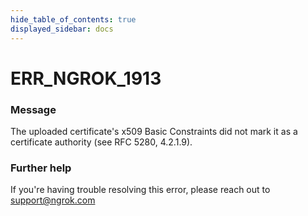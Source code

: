 ```yaml
---
hide_table_of_contents: true
displayed_sidebar: docs
---
```



# ERR_NGROK_1913

### Message

The uploaded certificate's x509 Basic Constraints did not mark it as a certificate authority (see RFC 5280, 4.2.1.9).

### Further help

If you're having trouble resolving this error, please reach out to [support@ngrok.com](mailto:support@ngrok.com?subject=Help%20with%20ERR_NGROK_1913)

<ErrorDetails error="err_ngrok_1913" />
